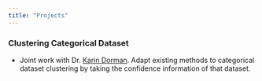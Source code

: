 ```yaml
---
title: "Projects"
---
```


### Clustering Categorical Dataset

- Joint work with Dr. [Karin Dorman](https://www.stat.iastate.edu/people/karin-dorman). Adapt existing methods to categorical dataset clustering by taking the confidence information of that dataset.